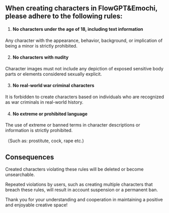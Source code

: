 ## When creating characters in FlowGPT&Emochi, please adhere to the following rules:

1. #### No characters under the age of 18, including text information

Any character with the appearance, behavior, background, or implication of being a minor is strictly prohibited.

2. #### No characters with nudity

Character images must not include any depiction of exposed sensitive body parts or elements considered sexually explicit.

3. #### No real-world war criminal characters

It is forbidden to create characters based on individuals who are recognized as war criminals in real-world history.

4. #### No extreme or prohibited language

The use of extreme or banned terms in character descriptions or information is strictly prohibited.

（Such as: prostitute, cock, rape etc.)

## Consequences

Created characters violating these rules will be deleted or become unsearchable.

Repeated violations by users, such as creating multiple characters that breach these rules, will result in account suspension or a permanent ban.

Thank you for your understanding and cooperation in maintaining a positive and enjoyable creative space!
